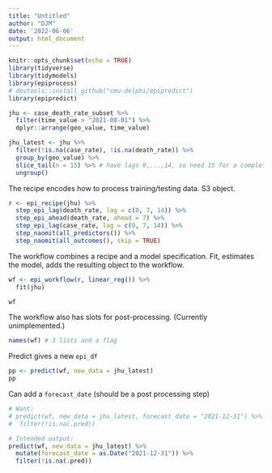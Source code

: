 ```yaml
---
title: "Untitled"
author: "DJM"
date: '2022-06-06'
output: html_document
---
```


```r
knitr::opts_chunk$set(echo = TRUE)
library(tidyverse)
library(tidymodels)
library(epiprocess)
# devtools::install_github("cmu-delphi/epipredict")
library(epipredict)
```

```r
jhu <- case_death_rate_subset %>%
  filter(time_value > "2021-08-01") %>%
  dplyr::arrange(geo_value, time_value)

jhu_latest <- jhu %>%
  filter(!is.na(case_rate), !is.na(death_rate)) %>%
  group_by(geo_value) %>%
  slice_tail(n = 15) %>% # have lags 0,...,14, so need 15 for a complete case
  ungroup()
```

The recipe encodes how to process training/testing data. S3 object.

```r
r <- epi_recipe(jhu) %>%
  step_epi_lag(death_rate, lag = c(0, 7, 14)) %>%
  step_epi_ahead(death_rate, ahead = 7) %>%
  step_epi_lag(case_rate, lag = c(0, 7, 14)) %>%
  step_naomit(all_predictors()) %>%
  step_naomit(all_outcomes(), skip = TRUE)
```

The workflow combines a recipe and a model specification. Fit, estimates
the model, adds the resulting object to the workflow.

```r
wf <- epi_workflow(r, linear_reg()) %>% 
  fit(jhu)

wf
```

The workflow also has slots for post-processing. (Currently unimplemented.)

```r
names(wf) # 3 lists and a flag
```

Predict gives a new `epi_df`

```r
pp <- predict(wf, new_data = jhu_latest)
pp 
```

Can add a `forecast_date` (should be a post processing step)

```r
# Want: 
# predict(wf, new_data = jhu_latest, forecast_date = "2021-12-31") %>%
#  filter(!is.na(.pred))

# Intended output:
predict(wf, new_data = jhu_latest) %>% 
  mutate(forecast_date = as.Date("2021-12-31")) %>% 
  filter(!is.na(.pred))
```


